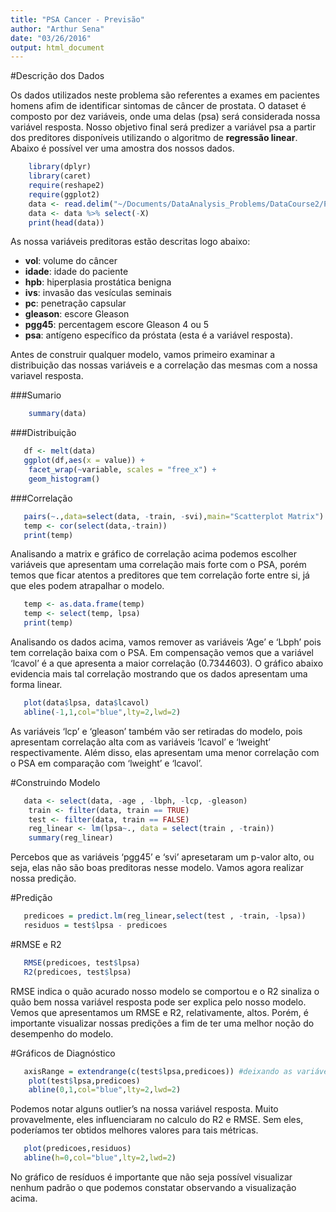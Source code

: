 ```yaml
---
title: "PSA Cancer - Previsão"
author: "Arthur Sena"
date: "03/26/2016"
output: html_document
---
```


#Descrição dos Dados

Os dados utilizados neste problema são referentes a exames em pacientes homens afim de identificar sintomas de câncer de prostata. O dataset é composto por dez variáveis, onde uma delas (psa) será considerada nossa variável resposta. Nosso objetivo final será predizer a variável psa a partir dos preditores disponíveis utilizando o algoritmo de __regressão linear__. Abaixo é possível ver uma amostra dos nossos dados.


```r
    library(dplyr)
    library(caret)
    require(reshape2)
    require(ggplot2)
    data <- read.delim("~/Documents/DataAnalysis_Problems/DataCourse2/Problem3/data.txt")
    data <- data %>% select(-X)
    print(head(data))
```

As nossa variáveis preditoras estão descritas logo abaixo:

* __vol__: volume do câncer
* __idade__: idade do paciente
* __hpb__: hiperplasia prostática benigna
* __ivs__: invasão das vesículas seminais
* __pc__: penetração capsular
* __gleason__: escore Gleason
* __pgg45__: percentagem escore Gleason 4 ou 5
* __psa__: antígeno específico da próstata (esta é a variável resposta).

Antes de construir qualquer modelo, vamos primeiro examinar a distribuição das nossas variáveis e a correlação das mesmas com a nossa variavel resposta.

###Sumario
```r
    summary(data)
```

###Distribuição
```r
   df <- melt(data)
   ggplot(df,aes(x = value)) + 
    facet_wrap(~variable, scales = "free_x") + 
    geom_histogram()
```

###Correlação
```r
   pairs(~.,data=select(data, -train, -svi),main="Scatterplot Matrix")
   temp <- cor(select(data,-train))
   print(temp)
```

Analisando a matrix e gráfico de correlação acima podemos escolher variáveis que apresentam uma correlação mais forte com o PSA, porém temos que ficar atentos a preditores que tem correlação forte entre si, já que eles podem atrapalhar o modelo.

```r
   temp <- as.data.frame(temp)
   temp <- select(temp, lpsa)
   print(temp)
```

Analisando os dados acima, vamos remover as variáveis 'Age' e 'Lbph' pois tem correlação baixa com o PSA. Em compensação vemos que a variável 'lcavol' é a que apresenta a maior correlação (0.7344603). O gráfico abaixo evidencia mais tal correlação mostrando que os dados apresentam uma forma linear.

```r
   plot(data$lpsa, data$lcavol)
   abline(-1,1,col="blue",lty=2,lwd=2)
```

As variáveis 'lcp' e 'gleason' também vão ser retiradas do modelo, pois apresentam correlação alta com as variáveis 'lcavol' e 'lweight' respectivamente. Além disso, elas apresentam uma menor correlação com o PSA em comparação com 'lweight' e 'lcavol'.

#Construindo Modelo

```r
   data <- select(data, -age , -lbph, -lcp, -gleason)
    train <- filter(data, train == TRUE)
    test <- filter(data, train == FALSE)
    reg_linear <- lm(lpsa~., data = select(train , -train))
    summary(reg_linear)
```

Percebos que as variáveis 'pgg45' e 'svi' apresetaram um p-valor alto, ou seja, elas não são boas preditoras nesse modelo. Vamos agora realizar nossa predição.

#Predição
```r
   predicoes = predict.lm(reg_linear,select(test , -train, -lpsa))
   residuos = test$lpsa - predicoes 
```

#RMSE e R2
```r
   RMSE(predicoes, test$lpsa)
   R2(predicoes, test$lpsa) 
```

RMSE indica o quão acurado nosso modelo se comportou e o R2 sinaliza o quão bem nossa variável resposta pode ser explica pelo nosso modelo. Vemos que apresentamos um RMSE e R2, relativamente, altos. Porém, é importante visualizar nossas predições a fim de ter uma melhor noção do desempenho do modelo.

#Gráficos de Diagnóstico
```r
   axisRange = extendrange(c(test$lpsa,predicoes)) #deixando as variáveis na mesma escala
    plot(test$lpsa,predicoes)
    abline(0,1,col="blue",lty=2,lwd=2)
```

Podemos notar alguns outlier's na nossa variável resposta. Muito provavelmente, eles influenciaram no calculo do R2 e RMSE. Sem eles, poderíamos ter obtidos melhores valores para tais métricas. 

```r
   plot(predicoes,residuos)
   abline(h=0,col="blue",lty=2,lwd=2)
```

No gráfico de resíduos é importante que não seja possível visualizar nenhum padrão o que podemos constatar observando a visualização acima.

